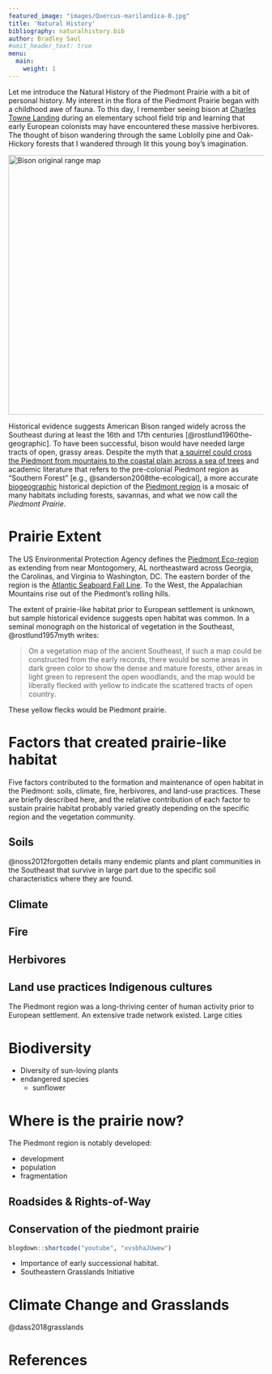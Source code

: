 ```yaml
---
featured_image: "images/Quercus-marilandica-0.jpg"
title: 'Natural History'
bibliography: naturalhistory.bib
author: Bradley Saul
#omit_header_text: true
menu:
  main:
    weight: 1
---
```


Let me introduce the Natural History of the Piedmont Prairie with a bit of personal history. My interest in the flora of the Piedmont Prairie began with a childhood awe of fauna. To this day, I remember seeing bison at [Charles Towne Landing]([https://southcarolinaparks.com/see-and-do/wildlife/the-animal-forest-at-charles-towne-landing]) during an elementary school field trip and learning that early European colonists may have encountered these massive herbivores. The thought of bison wandering through the same Loblolly pine and Oak-Hickory forests that I wandered through lit this young boy's imagination.

<a title="Cephas, CC BY-SA 3.0 &lt;https://creativecommons.org/licenses/by-sa/3.0&gt;, via Wikimedia Commons" href="https://commons.wikimedia.org/wiki/File:Bison_original_range_map.svg"><img width="512" alt="Bison original range map" src="https://upload.wikimedia.org/wikipedia/commons/thumb/c/ca/Bison_original_range_map.svg/512px-Bison_original_range_map.svg.png"></a>

Historical evidence suggests American Bison ranged widely across the Southeast during at least the 16th and 17th centuries [@rostlund1960the-geographic]. To have been successful, bison would have needed large tracts of open, grassy areas. Despite the myth that [a squirrel could cross the Piedmont from mountains to the coastal plain across a sea of trees](https://www.youtube.com/watch?v=rXJmR1GjE50) and academic literature that refers to the pre-colonial Piedmont region as "Southern Forest" [e.g., @sanderson2008the-ecological], a more accurate [biogeographic](https://en.wikipedia.org/wiki/Biogeography) historical depiction of the [Piedmont region](https://uncpress.org/book/9780807846711/field-guide-to-the-piedmont/) is a mosaic of many habitats including forests, savannas, and what we now call the *Piedmont Prairie*.

# Prairie Extent

The US Environmental Protection Agency defines the [Piedmont Eco-region](https://www.epa.gov/eco-research/ecoregions-north-america) as extending from near Montogomery, AL northeastward across Georgia, the Carolinas, and Virginia to Washington, DC. The eastern border of the region is the [Atlantic Seaboard Fall Line](https://en.wikipedia.org/wiki/Atlantic_Seaboard_Fall_Line). To the West, the Appalachian Mountains rise out of the Piedmont's rolling hills.

The extent of prairie-like habitat prior to European settlement is unknown, but sample historical evidence suggests open habitat was common. In a seminal monograph on the  historical of vegetation in the Southeast, @rostlund1957myth writes:

> On a vegetation map of the ancient Southeast, if such a map could be constructed from the early records, there would be some areas in dark green color to show the dense and mature forests, other areas in light green to represent the open woodlands, and the map would be liberally flecked with yellow to indicate the scattered tracts of open country. 

These yellow flecks would be Piedmont prairie.

# Factors that created prairie-like habitat

Five factors contributed to the formation and maintenance of open habitat in the Piedmont: soils, climate, fire, herbivores, and land-use practices. These are briefly described here, and the relative contribution of each factor to sustain prairie habitat probably varied greatly depending on the specific region and the vegetation community.

## Soils 

@noss2012forgotten details many endemic plants and plant communities in the Southeast that survive in large part due to the specific soil characteristics where they are found.

## Climate

## Fire

## Herbivores

## Land use practices Indigenous cultures

The Piedmont region was a long-thriving center of human activity prior to European settlement. An extensive trade network existed. Large cities 


# Biodiversity

* Diversity of sun-loving plants
* endangered species
   * sunflower



# Where is the prairie now?

The Piedmont region is notably developed:

* development
* population
* fragmentation


## Roadsides & Rights-of-Way

## Conservation of the piedmont prairie

```r
blogdown::shortcode("youtube", "xvsbhaJUwew")
```

* Importance of early successional habitat.
* Southeastern Grasslands Initiative

# Climate Change and Grasslands

@dass2018grasslands

# References
